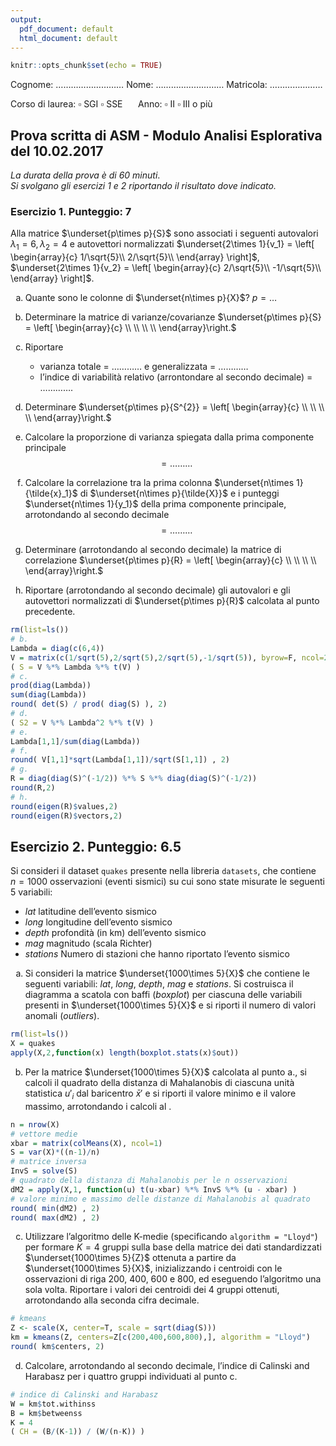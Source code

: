 ```yaml
---
output:
  pdf_document: default
  html_document: default
---
```


```r
knitr::opts_chunk$set(echo = TRUE)
```

Cognome: $\ldots\ldots\ldots\ldots\ldots\ldots\ldots\ldots\ldots$ Nome: $\ldots\ldots\ldots\ldots\ldots\ldots\ldots\ldots\ldots$ Matricola: $\ldots\ldots\ldots\ldots\ldots\ldots\ldots$ 

Corso di laurea: $\square$ SGI $\square$ SSE $\quad$ Anno: $\square$ II $\square$ III o più


## Prova scritta di ASM - Modulo Analisi Esplorativa del 10.02.2017

*La durata della prova è di 60 minuti*.\
*Si svolgano gli esercizi 1 e 2 riportando il risultato dove indicato.*


### Esercizio 1. Punteggio: 7

Alla matrice $\underset{p\times p}{S}$ sono associati i seguenti autovalori
$\lambda_1 = 6, \lambda_2 =4$
e autovettori normalizzati $\underset{2\times 1}{v_1} = \left[
\begin{array}{c}
1/\sqrt{5}\\
2/\sqrt{5}\\
\end{array}
\right]$, $\underset{2\times 1}{v_2} = \left[
\begin{array}{c}
2/\sqrt{5}\\
-1/\sqrt{5}\\
\end{array}
\right]$. 

a. Quante sono le colonne di $\underset{n\times p}{X}$? $p=\ldots$

b. Determinare la matrice di varianze/covarianze $\underset{p\times p}{S} = 
\left[
\begin{array}{c}
\\
\\
\\
\\
\end{array}\right.$


c. Riportare 
    - varianza totale = $\ldots\ldots\ldots\ldots$ e generalizzata  = $\ldots\ldots\ldots\ldots$ 
     - l'indice di variabilità relativo (arrontondare al secondo decimale)  = $\ldots\ldots\ldots\ldots$. 

d. Determinare $\underset{p\times p}{S^{2}} = 
\left[
\begin{array}{c}
\\
\\
\\
\\
\end{array}\right.$

e. Calcolare la proporzione di varianza spiegata dalla prima componente principale
$$=\ldots\ldots\ldots$$

f. Calcolare la correlazione tra la prima colonna $\underset{n\times 1}{\tilde{x}_1}$ di $\underset{n\times p}{\tilde{X}}$ e i punteggi $\underset{n\times 1}{y_1}$ della prima componente principale, arrotondando al secondo decimale 
$$= \ldots\ldots\ldots$$

g. Determinare (arrotondando al secondo decimale) la matrice di correlazione $\underset{p\times p}{R} = 
\left[
\begin{array}{c}
\\
\\
\\
\\
\end{array}\right.$

h. Riportare (arrotondando al secondo decimale) gli autovalori e gli autovettori normalizzati di $\underset{p\times p}{R}$ calcolata al punto precedente.

\fbox{\parbox[b][8em][t]{1\textwidth}{ 

\bigskip
$\qquad$

}}


\newpage

```r
rm(list=ls())
# b.
Lambda = diag(c(6,4))
V = matrix(c(1/sqrt(5),2/sqrt(5),2/sqrt(5),-1/sqrt(5)), byrow=F, ncol=2)
( S = V %*% Lambda %*% t(V) )
# c.
prod(diag(Lambda))
sum(diag(Lambda))
round( det(S) / prod( diag(S) ), 2)
# d. 
( S2 = V %*% Lambda^2 %*% t(V) )
# e. 
Lambda[1,1]/sum(diag(Lambda))
# f. 
round( V[1,1]*sqrt(Lambda[1,1])/sqrt(S[1,1]) , 2)
# g. 
R = diag(diag(S)^(-1/2)) %*% S %*% diag(diag(S)^(-1/2))
round(R,2)
# h.
round(eigen(R)$values,2)
round(eigen(R)$vectors,2)
```



\newpage


## Esercizio 2. Punteggio: 6.5

Si consideri il dataset `quakes` presente nella libreria `datasets`, che contiene $n=1000$ osservazioni (eventi sismici) su cui sono state misurate le seguenti $5$ variabili:

* *lat* latitudine dell'evento sismico
* *long* longitudine dell'evento sismico
* *depth* profondità (in km) dell'evento sismico
* *mag* magnitudo (scala Richter) 
* *stations* Numero di stazioni che hanno riportato l'evento sismico


a. Si consideri la matrice $\underset{1000\times 5}{X}$ che contiene le seguenti variabili: *lat*, *long*, *depth*, *mag* e *stations*. Si costruisca il diagramma a scatola con baffi (*boxplot*) per ciascuna delle variabili presenti in $\underset{1000\times 5}{X}$ e si riporti il numero di valori anomali (*outliers*). 

\begin{tabular}{|c|c|c|c|c|c|}
 & lat & long & depth & mag  & stations\\
 \hline
 numero di valori anomali & & & & & \\
  & & & & & \\
 \hline
\end{tabular}

```r
rm(list=ls())
X = quakes
apply(X,2,function(x) length(boxplot.stats(x)$out))
```

b. Per la matrice $\underset{1000\times 5}{X}$ calcolata al punto a., si calcoli il quadrato della distanza di Mahalanobis di ciascuna unità statistica $u'_i$ dal baricentro $\bar{x}'$ e si riporti il valore minimo e il valore massimo, arrotondando i calcoli al \underline{secondo decimale}. 

```r
n = nrow(X)
# vettore medie
xbar = matrix(colMeans(X), ncol=1)
S = var(X)*((n-1)/n)
# matrice inversa
InvS = solve(S)
# quadrato della distanza di Mahalanobis per le n osservazioni
dM2 = apply(X,1, function(u) t(u-xbar) %*% InvS %*% (u - xbar) )
# valore minimo e massimo delle distanze di Mahalanobis al quadrato 
round( min(dM2) , 2)
round( max(dM2) , 2)
```

\fbox{\parbox[b][4em][t]{1\textwidth}{ 

\bigskip

$\displaystyle \min_{i=1,\ldots,1000}\{ d^2_M(u_i,\bar{x}) \}= \ldots\ldots\ldots\ldots \qquad \qquad \qquad \qquad \max_{i=1,\ldots,1000}\{ d^2_M(u_i,\bar{x}) \}= \ldots\ldots\ldots\ldots$


}}


c. Utilizzare l'algoritmo delle K-medie (specificando `algorithm = "Lloyd"`) per formare $K = 4$ gruppi sulla base della matrice dei dati standardizzati $\underset{1000\times 5}{Z}$ ottenuta a partire da $\underset{1000\times 5}{X}$, inizializzando i centroidi
con le osservazioni di riga 200, 400, 600 e 800, ed eseguendo l’algoritmo una sola volta. Riportare i valori dei centroidi dei 4 gruppi ottenuti, arrotondando alla seconda cifra decimale. 

```r
# kmeans
Z <- scale(X, center=T, scale = sqrt(diag(S)))
km = kmeans(Z, centers=Z[c(200,400,600,800),], algorithm = "Lloyd")
round( km$centers, 2)
```


\begin{tabular}{|c|c|c|c|c|c|}
 & \multicolumn{5}{c}{Centroidi}\\
 & lat & long & depth & mag  & stations\\
 \hline
Gruppo 1 & $\qquad\quad$ & $\qquad\quad$& $\qquad\quad$& $\qquad\quad$& $\qquad\quad$\\
& & & & & \\
\hline
Gruppo 2 & & & & & \\
& & & & & \\
 \hline
Gruppo 3 & & & & & \\
& & & & & \\
 \hline
Gruppo 4 & & & & & \\
& & & & & \\
 \hline
\end{tabular}

d. Calcolare, arrotondando al secondo decimale, l'indice di Calinski and Harabasz per i quattro gruppi individuati al punto c.

```r
# indice di Calinski and Harabasz
W = km$tot.withinss
B = km$betweenss 
K = 4
( CH = (B/(K-1)) / (W/(n-K)) )
```

\fbox{\parbox[b][4em][t]{1\textwidth}{ 

\bigskip

Indice di Calinski and Harabasz = 
}}
